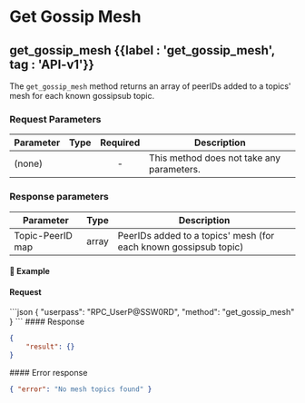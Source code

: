 
# Get Gossip Mesh

## get\_gossip\_mesh {{label : 'get_gossip_mesh', tag : 'API-v1'}}

The `get_gossip_mesh` method returns an array of peerIDs added to a topics' mesh for each known gossipsub topic.

### Request Parameters

| Parameter | Type | Required | Description                               |
| --------- | ---- | :------: | ----------------------------------------- |
| (none)    |      |     -    | This method does not take any parameters. |

### Response parameters

| Parameter        | Type  | Description                                                      |
| ---------------- | ----- | ---------------------------------------------------------------- |
| Topic-PeerID map | array | PeerIDs added to a topics' mesh (for each known gossipsub topic) |

#### 📌 Example

#### Request

<CodeGroup title="get_gossip_mesh" tag="POST" label="get_gossip_mesh" mm2MethodDecorate="true">
  ```json
  {
    "userpass": "RPC_UserP@SSW0RD",
    "method": "get_gossip_mesh"
  }
  ```
</CodeGroup>

<CollapsibleSection expandedText="Hide Response" collapsedText="Show Response">
  #### Response

  ```json
  {
      "result": {}
  }
  ```
</CollapsibleSection>

<CollapsibleSection expandedText="Hide Error Response" collapsedText="Show Error Response">
  #### Error response

  ```json
  { "error": "No mesh topics found" }
  ```
</CollapsibleSection>
